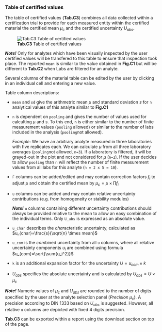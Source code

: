 ### Table of certified values

The table of certified values (**Tab.C3**) combines all data collected within a 
certification trial to provide for each measured entity within the certified 
material the certified mean $\mu_c$ and the certified uncertainty $U_{abs}$.

![**Tab.C3** Table of certified values](fig/C_Modul_Tab3.png)

***Note!*** 
Only for analytes which have been visually inspected by the user certified values 
will be transfered to this table to ensure that inspection took place. The 
reported `mean` is similar to the value obtained in **Fig.C1** but will be 
different to **Tab.C2** when Labs are filtered for an analyte.

Several columns of the material table can be edited by the user by clicking in 
an individual cell and entering a new value.

Table column descriptions:

-   `mean` and `sd` give the arithmetric mean $\mu$ and standard deviation $s$ for `n` analytical values of this analyte 
    similar to **Fig.C1**
-   `n` is dependent on `pooling` and gives the number of values used for calculting $\mu$ and $s$.
    To this end, `n` is either similar to the number of finite measurement values (`pooling` allowed)
    or similar to the number of labs included in the analysis (`pooling`not allowed).

    *Example*: We have an arbitrary analyte measured in three laboratories with five replicates each. 
    We can calculate $\mu$ from all three laboratory averages (`pooling`not allowed, `n=3`). 
    If a laboratory is filtered, it will be grayed-out in the plot and not considered for $\mu$ (`n=2`). 
    If the user decides to allow `pooling` than `n` will reflect the number of finite measurement values from 
    all labs for this analyte (`n = 2 x 5 = 10`).
-   `F` columns can be added/edited and may contain correction factors $f_i$ to adjust $\mu$ and obtain 
    the certified mean by $\mu_c = \mu \times \prod f_i$
-   `u` columns can be added and may contain relative uncertainty contributions 
    (e.g. from homogeneity or stability modules)

    ***Note!*** 
    `u` columns containing different uncertainty contributions should always be provided relative to the mean to allow an 
    easy combination of the individual terms. Only `U_abs` is expressed as an absolute value.

-   `u_char` describes the *char*acteristic uncertainty, calculated as $u_{char}=\frac{s}{\sqrt{n} \times mean}$
-   `u_com` is the *com*bined uncertainty from all `u` columns, where all relative uncertainty components $u_i$ 
    are combined using formula $u_{com}=\sqrt{\sum{u_i^2}}$
-   `k` is an additional expansion factor for the uncertainty $U=u_{com} \times k$
-   $U_{abs}$ specifies the absolute uncertainty and is calculated by $U_{abs}=U \times \mu_c$

***Note!*** 
Numeric values of $\mu_c$ and $U_{abs}$ are rounded to the number of digits 
specified by the user at the analyte selection panel (*Precision µ~c~*).
A precision according to DIN 1333 based on $U_{abs}$ is suggested. However, all 
relative `u` columns are depicted with fixed 4 digits precision.

**Tab.C3** can be exported within a report using the download section on top of the page.
